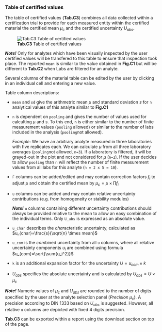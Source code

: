 ### Table of certified values

The table of certified values (**Tab.C3**) combines all data collected within a 
certification trial to provide for each measured entity within the certified 
material the certified mean $\mu_c$ and the certified uncertainty $U_{abs}$.

![**Tab.C3** Table of certified values](fig/C_Modul_Tab3.png)

***Note!*** 
Only for analytes which have been visually inspected by the user certified values 
will be transfered to this table to ensure that inspection took place. The 
reported `mean` is similar to the value obtained in **Fig.C1** but will be 
different to **Tab.C2** when Labs are filtered for an analyte.

Several columns of the material table can be edited by the user by clicking in 
an individual cell and entering a new value.

Table column descriptions:

-   `mean` and `sd` give the arithmetric mean $\mu$ and standard deviation $s$ for `n` analytical values of this analyte 
    similar to **Fig.C1**
-   `n` is dependent on `pooling` and gives the number of values used for calculting $\mu$ and $s$.
    To this end, `n` is either similar to the number of finite measurement values (`pooling` allowed)
    or similar to the number of labs included in the analysis (`pooling`not allowed).

    *Example*: We have an arbitrary analyte measured in three laboratories with five replicates each. 
    We can calculate $\mu$ from all three laboratory averages (`pooling`not allowed, `n=3`). 
    If a laboratory is filtered, it will be grayed-out in the plot and not considered for $\mu$ (`n=2`). 
    If the user decides to allow `pooling` than `n` will reflect the number of finite measurement values from 
    all labs for this analyte (`n = 2 x 5 = 10`).
-   `F` columns can be added/edited and may contain correction factors $f_i$ to adjust $\mu$ and obtain 
    the certified mean by $\mu_c = \mu \times \prod f_i$
-   `u` columns can be added and may contain relative uncertainty contributions 
    (e.g. from homogeneity or stability modules)

    ***Note!*** 
    `u` columns containing different uncertainty contributions should always be provided relative to the mean to allow an 
    easy combination of the individual terms. Only `U_abs` is expressed as an absolute value.

-   `u_char` describes the *char*acteristic uncertainty, calculated as $u_{char}=\frac{s}{\sqrt{n} \times mean}$
-   `u_com` is the *com*bined uncertainty from all `u` columns, where all relative uncertainty components $u_i$ 
    are combined using formula $u_{com}=\sqrt{\sum{u_i^2}}$
-   `k` is an additional expansion factor for the uncertainty $U=u_{com} \times k$
-   $U_{abs}$ specifies the absolute uncertainty and is calculated by $U_{abs}=U \times \mu_c$

***Note!*** 
Numeric values of $\mu_c$ and $U_{abs}$ are rounded to the number of digits 
specified by the user at the analyte selection panel (*Precision µ~c~*).
A precision according to DIN 1333 based on $U_{abs}$ is suggested. However, all 
relative `u` columns are depicted with fixed 4 digits precision.

**Tab.C3** can be exported within a report using the download section on top of the page.
